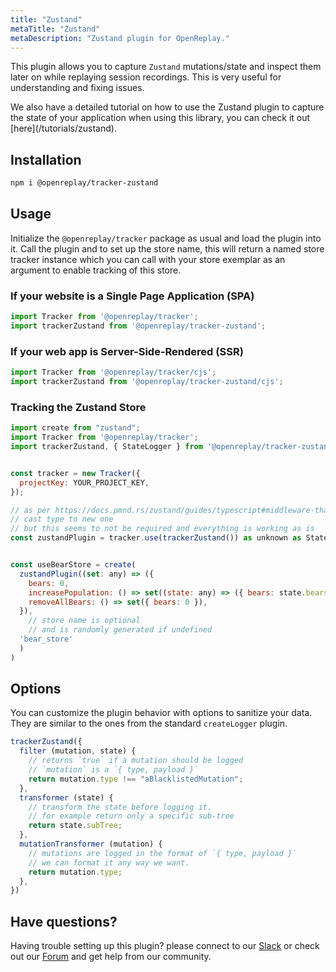 ```yaml
---
title: "Zustand"
metaTitle: "Zustand"
metaDescription: "Zustand plugin for OpenReplay."
---
```


This plugin allows you to capture `Zustand` mutations/state and inspect them later on while replaying session recordings. This is very useful for understanding and fixing issues.

<Aside type="tip">
  We also have a detailed tutorial on how to use the Zustand plugin to capture the state of your application when using this library, you can check it out [here](/tutorials/zustand).
</Aside>



## Installation

```bash
npm i @openreplay/tracker-zustand
```

## Usage

Initialize the `@openreplay/tracker` package as usual and load the plugin into it. Call the plugin and to set up the store name, this will return a named store tracker instance which you can call with your store exemplar as an argument to enable tracking of this store.

### If your website is a Single Page Application (SPA)

```js
import Tracker from '@openreplay/tracker';
import trackerZustand from '@openreplay/tracker-zustand';
```

### If your web app is Server-Side-Rendered (SSR)

```js
import Tracker from '@openreplay/tracker/cjs';
import trackerZustand from '@openreplay/tracker-zustand/cjs';
```

### Tracking the Zustand Store

```js
import create from "zustand";
import Tracker from '@openreplay/tracker';
import trackerZustand, { StateLogger } from '@openreplay/tracker-zustand';


const tracker = new Tracker({
  projectKey: YOUR_PROJECT_KEY,
});

// as per https://docs.pmnd.rs/zustand/guides/typescript#middleware-that-doesn't-change-the-store-type
// cast type to new one
// but this seems to not be required and everything is working as is
const zustandPlugin = tracker.use(trackerZustand()) as unknown as StateLogger


const useBearStore = create(
  zustandPlugin((set: any) => ({
    bears: 0,
    increasePopulation: () => set((state: any) => ({ bears: state.bears + 1 })),
    removeAllBears: () => set({ bears: 0 }),
  }),
    // store name is optional
    // and is randomly generated if undefined
  'bear_store'
  )
)
```

## Options

You can customize the plugin behavior with options to sanitize your data. They are similar to the ones from the standard `createLogger` plugin.

```js
trackerZustand({
  filter (mutation, state) {
    // returns `true` if a mutation should be logged
    // `mutation` is a `{ type, payload }`
    return mutation.type !== "aBlacklistedMutation";
  },
  transformer (state) {
    // transform the state before logging it.
    // for example return only a specific sub-tree
    return state.subTree;
  },
  mutationTransformer (mutation) {
    // mutations are logged in the format of `{ type, payload }`
    // we can format it any way we want.
    return mutation.type;
  },
})
```

## Have questions?

Having trouble setting up this plugin? please connect to our [Slack](https://slack.openreplay.com) or check out our [Forum](https://forum.openreplay.com) and get help from our community.

